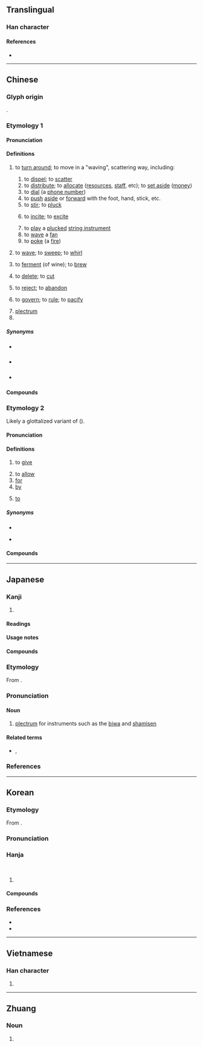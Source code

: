 {{also|拨}}
{{character info}}
==Translingual==
{{Han simplified forms|撥|𫝼|拨|ex=y}}

===Han character===
{{Han char|rn=64|rad=手|as=12|sn=15|four=52047|canj=QNOE|ids=⿰扌發}}

====References====
* {{Han ref|kx=0455.110|dkj=12727|dj=0804.170|hdz=31964.060|uh=64A5|ud=25765|bh=BCB7|bd=48311}}

----

==Chinese==

===Glyph origin===
{{Han etym}}
{{Han compound|手|發|ls=psc|c1=s|c2=p|t1=hand}}.

===Etymology 1===
{{zh-forms|s=拨}}

====Pronunciation====
{{zh-pron
|m=bō
|m-s=bo2
|c=but6,but3,put3
|c_note=but6 — literary; put3 — vernacular, "to wave (a fan), to poke (a fire)", in {{zh-l|撥火|tr=put3 fo2}}, {{zh-l|撥扇|tr=put3 sin3}}, {{zh-l|撥爐|tr=put3 lou4}}
|c-t=
|g=bot6
|h=pfs=pat;gd=bad5
|j=bah4/beh4
|j_note=bah4 - vernacular; beh4 - literary
|mb=buŏi
|md=buák
|mn=poah/poat
|mn_note=poah - vernacular; poat - literary
|mn-t=puah4/bhuah4
|w=4peq
|x=bo6
|mc=y
|oc=y
|ma=
|cat=v,n,cls
}}

====Definitions====
{{zh-hanzi}}

# {{lb|zh|transitive}} to [[turn around]]; to move in a "waving", scattering way, including:
## to [[dispel]]; to [[scatter]]
## to [[distribute]]; to [[allocate]] ([[resources]], [[staff]], etc); to [[set aside]] ([[money]])
## to [[dial]] (a [[phone number]])
## to [[push]] [[aside]] or [[forward]] with the foot, hand, stick, etc.
## to [[stir]]; to [[pluck]]
## {{lb|zh|figurative}} to [[incite]]; to [[excite]]
## to [[play]] a [[pluck]]ed [[string instrument]]
## to [[wave]] a [[fan]]
## to [[poke]] (a [[fire]])
# {{lb|zh|intransitive}} to [[wave]]; to [[sweep]]; to [[whirl]]
# {{lb|zh|intransitive}} to [[ferment]] (of wine); to [[brew]]
# {{lb|zh|transitive}} to [[delete]]; to [[cut]]
# {{lb|zh|transitive}} to [[reject]]; to [[abandon]]
# {{lb|zh|transitive}} to [[govern]]; to [[rule]]; to [[pacify]]
#: {{zh-x|撥亂反正|to bring order out of chaos}}
# [[plectrum]]
# {{zh-classifier|people or things|t=[[group]]; [[batch]]}}

=====Synonyms=====
* {{s|to turn around}} {{zh-l|掉轉}}
* {{s|to brew}} {{zh-l|潑}}
* {{s|group}} {{zh-l|撥子}}

====Compounds====
{{zh-der|差撥|嘲撥|分斤撥兩|一撥|劃撥|分撥|土撥鼠|個人撥接|剔撥|冒霜撥露|撥弄|空撥|撥子|撩撥|撥火|撥萬論千|撥穀|擺撥|撥補|撥錢|撥亂|挑撥是非|撥火棍|撥兵|撥號系統|支撥|撥盤|撥雲撩雨|撩雲撥雨|撥龜|撥著癢處|撥正|撥馬|撥弄是非|批撥|撥浪鼓|撥草尋蛇|撥阮|撥雲見日|撥改貸|撥雨撩雲|撥甩|撥給|撥付|撥接服務|撥出|桿撥|撥鐙法|撥風也似|撥手|撥火兒|挑撥離間|撥亂之才|撩蜂撥刺|撥煩理劇|棖撥|挑燈撥火|炊撥兒|撥雲睹日|撥拉|撥亂濟危|撥協銀|撥蠟法|短撥|撥弦|撥嘴|撥交|撥發|撥煩理難|挑撥|撥開|標撥|撥弦樂器|撥瞪兒|撥接|撥剌|撥款|撥萬輪千|撥動|撥火棒|撥弗倒|撥魚兒|撥用|撥風羽|撥接費|提撥|撥亂興治|撥弓|撥亂濟時|撥算盤|撥亂反治|撥亂反正|撥頭|撥置|擺撥不下|撥冗|撥撩|撥亂誅暴|起撥|胡撥四|調撥車道|調撥|返正撥亂|點撥|遣撥|撥扇|撥爐|史撥尼克:si2 but6 nei4 hak1}}

===Etymology 2===
{{zh-forms|s=拨|alt=畀}}
Likely a glottalized variant of {{ltc-l|把|to hold; to give (dialectal)}} ({{zh-ref|Dai, 2004}}).

====Pronunciation====
{{zh-pron
|w=4peq
|cat=v,prep
}}

====Definitions====
{{zh-hanzi}} {{tlb|zh|Wu}}

# to [[give]]
#: {{zh-x|我 撥 伊 一 本 書。|tr=3ngu&4peq hhi&4iq pen&1sr|I give him a book.|ref='''2011''', Hu Baotan, {{lang|zh|弄堂}}, page 2|SH}}
# to [[allow]]
# [[for]]
# [[by]]
#: {{zh-x|我 撥 伊 罵 脫 兩 聲。|tr=3ngu&4peq+3hhi&3mo theq&3lian san|I was briefly scolded '''by''' him.|ref='''2011''', Hu Baotan, {{lang|zh|弄堂}}, page 2|SH}}
# [[to]]
#: {{zh-x|講 撥 儂 聽|tr=2kaan&4peq+3non&1thin|to tell you|SH}}
#: {{zh-x|送 禮物 撥 老師|tr=2son+3li veq&4peq&3lau sr|to give a gift '''to''' one's teacher|SH}}

=====Synonyms=====
* {{s|to give}}
{{zh-dial|給}}
* {{s|by}}
{{zh-dial|被}}

====Compounds====
{{zh-der|撥辣}}

{{zh-cat|Intermediate}}

----

==Japanese==
{{ja-kanji forms|𫝼|撥|ex=y}}

===Kanji===
{{ja-kanji|grade=|rs=手12|shin=𫝼}}

# {{rfdef|ja|sort=手12}}

====Readings====
{{ja-readings
|goon=はち
|kanon=はつ
|kanyoon=ばち
|kun=おさ-める, かか-げる, は-ねる, はら-う<はら-ふ, ひら-く
}}

====Usage notes====
{{ja-toyo-depre|発}}

====Compounds====
{{col2-u|ja
|{{ja-r|撥%音|はつ%おん}}
|{{ja-r|撥%開|はっ%かい}}
|{{ja-r|撥%棄|はっ%き}}
|{{ja-r|撥%弓|はっ%きゅう}}
|{{ja-r|撥%去|はっ%きょ}}
|{{ja-r|撥%条|はつ%じょう}} ({{ja-r|発%条|はつ%じょう|rom=-}})
|{{ja-r|撥%剌|はつ%らつ}} ({{ja-r|発%剌|はつ%らつ|rom=-}}, {{ja-r|潑%剌|はつ%らつ|rom=-}})
|{{ja-r|撥%簾|はつ%れん}}
|{{ja-r|挑%撥|ちょう%はつ}} ({{ja-r|挑%発|ちょう%はつ|rom=-}})
|{{ja-r|調%撥|ちょう%はつ}}
|{{ja-r|反%撥|はん%ぱつ}} ({{ja-r|反%発|はん%ぱつ|rom=-}})
}}

===Etymology===
{{wikipedia|lang=ja}}
{{ja-kanjitab|ばち|yomi=o}}
From {{der|ja|ltc|sort=ばち|-}} {{ltc-l|撥}}.

===Pronunciation===
{{ja-pron|ばち|y=kanyo|acc=2|acc_ref=SMK7,DJR}}

====Noun====
{{ja-noun|ばち|バチ|shin=𫝼}}

# [[plectrum]] for instruments such as the [[biwa]] and [[shamisen]]

====Related terms====
* {{ja-r|桴|ばち|rom=-}}, {{ja-r|枹|ばち}}

===References===
<references/>

----

==Korean==

===Etymology===
From {{der|ko|ltc|sort=발|-}} {{ltc-l|撥}}.

===Pronunciation===
{{ko-hanja-pron|발}}
{{ko-hanja-pron|벌}}

===Hanja===
{{ko-hanja-search}}
{{ko-hanja|다스리다|다스릴|발}}<br/>
{{ko-hanja|방패|벌}}

# {{rfdef|ko|sort=手12}}

====Compounds====
{{col2-u|ko
|{{ko-l|撥去|발거}}
|{{ko-l|撥軍|발군}}
|{{ko-l|撥棄|발기}}
|{{ko-l|撥鐙法|발등법}}
|{{ko-l|撥亂|발란}}
|{{ko-l|撥剌|발랄}}
|{{ko-l|撥无|발무}}
|{{ko-l|撥憫|발민}}
|{{ko-l|撥撥|발발}}
|{{ko-l|撥所|발소}}
|{{ko-l|撥條|발조}}
|{{ko-l|撥卒|발졸}}
|{{ko-l|活潑|활발}}
}}

===References===
* {{R:hanjadoc|4265}}
* {{R:zonmal|25765}}

----

==Vietnamese==

===Han character===
{{vi-readings|reading=phết, bát, phiết|rs=手12}}

# {{rfdef|vi|sort=手12}}

----

==Zhuang==

===Noun===
{{za-head|noun}}

# {{za-sawndip form of|fwed||wing}}
